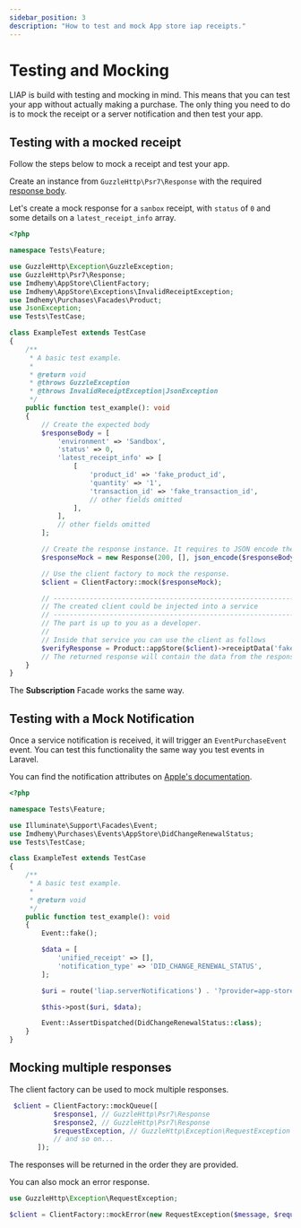 ```yaml
---
sidebar_position: 3
description: "How to test and mock App store iap receipts."
---
```


# Testing and Mocking

LIAP is build with testing and mocking in mind. This means that you can test your app without actually making a purchase.
The only thing you need to do is to mock the receipt or a server notification and then test your app.

## Testing with a mocked receipt

Follow the steps below to mock a receipt and test your app.

Create an instance from `GuzzleHttp\Psr7\Response` with the required [response body](https://developer.apple.com/documentation/appstorereceipts/responsebody).

Let's create a mock response for a `sanbox` receipt, with `status` of `0` and some details on a
`latest_receipt_info` array.

```php
<?php

namespace Tests\Feature;

use GuzzleHttp\Exception\GuzzleException;
use GuzzleHttp\Psr7\Response;
use Imdhemy\AppStore\ClientFactory;
use Imdhemy\AppStore\Exceptions\InvalidReceiptException;
use Imdhemy\Purchases\Facades\Product;
use JsonException;
use Tests\TestCase;

class ExampleTest extends TestCase
{
    /**
     * A basic test example.
     *
     * @return void
     * @throws GuzzleException
     * @throws InvalidReceiptException|JsonException
     */
    public function test_example(): void
    {
        // Create the expected body
        $responseBody = [
            'environment' => 'Sandbox',
            'status' => 0,
            'latest_receipt_info' => [
                [
                    'product_id' => 'fake_product_id',
                    'quantity' => '1',
                    'transaction_id' => 'fake_transaction_id',
                    // other fields omitted
                ],
            ],
            // other fields omitted
        ];

        // Create the response instance. It requires to JSON encode the body.
        $responseMock = new Response(200, [], json_encode($responseBody, JSON_THROW_ON_ERROR));

        // Use the client factory to mock the response.
        $client = ClientFactory::mock($responseMock);

        // --------------------------------------------------------------
        // The created client could be injected into a service
        // --------------------------------------------------------------
        // The part is up to you as a developer.
        //
        // Inside that service you can use the client as follows
        $verifyResponse = Product::appStore($client)->receiptData('fake_receipt_data')->verifyReceipt();
        // The returned response will contain the data from the response body you provided in the first line.
    }
}

```

The **Subscription** Facade works the same way.

## Testing with a Mock Notification

Once a service notification is received, it will trigger an `EventPurchaseEvent` event. You can test this functionality
the same way you test events in Laravel.

You can find the notification attributes on [Apple's documentation](https://developer.apple.com/documentation/appstoreservernotifications/responsebodyv1).

```php
<?php

namespace Tests\Feature;

use Illuminate\Support\Facades\Event;
use Imdhemy\Purchases\Events\AppStore\DidChangeRenewalStatus;
use Tests\TestCase;

class ExampleTest extends TestCase
{
    /**
     * A basic test example.
     *
     * @return void
     */
    public function test_example(): void
    {
        Event::fake();

        $data = [
            'unified_receipt' => [],
            'notification_type' => 'DID_CHANGE_RENEWAL_STATUS',
        ];

        $uri = route('liap.serverNotifications') . '?provider=app-store';

        $this->post($uri, $data);

        Event::AssertDispatched(DidChangeRenewalStatus::class);
    }
}

```

## Mocking multiple responses

The client factory can be used to mock multiple responses.

```php
 $client = ClientFactory::mockQueue([
           $response1, // GuzzleHttp\Psr7\Response
           $response2, // GuzzleHttp\Psr7\Response
           $requestException, // GuzzleHttp\Exception\RequestException
           // and so on...
       ]);
```
The responses will be returned in the order they are provided.

You can also mock an error response.

```php
use GuzzleHttp\Exception\RequestException;

$client = ClientFactory::mockError(new RequestException($message, $request));
```
